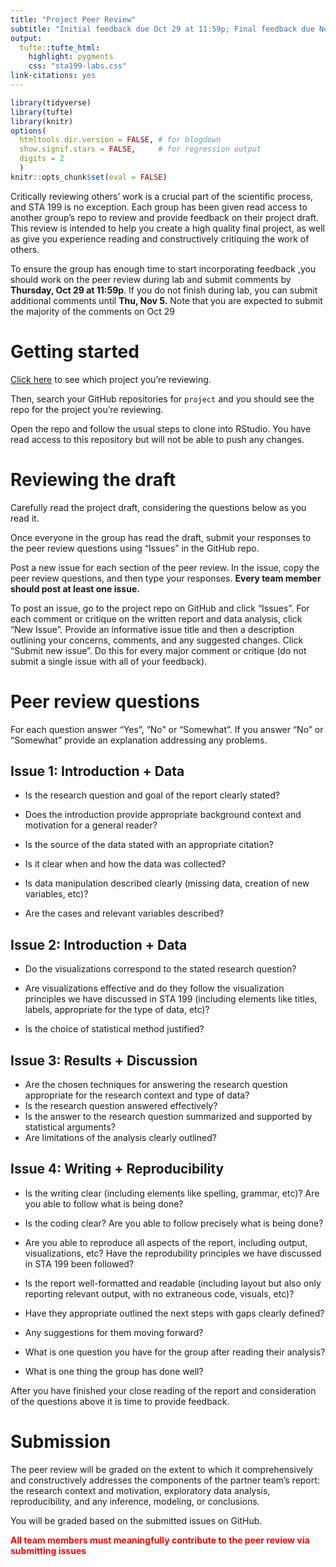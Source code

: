 ```yaml
---
title: "Project Peer Review"
subtitle: "Initial feedback due Oct 29 at 11:59p; Final feedback due Nov 5 at 11:59p"
output: 
  tufte::tufte_html:
    highlight: pygments
    css: "sta199-labs.css"
link-citations: yes
---
```


```r
library(tidyverse)
library(tufte)
library(knitr)
options(
  htmltools.dir.version = FALSE, # for blogdown
  show.signif.stars = FALSE,     # for regression output
  digits = 2
  )
knitr::opts_chunk$set(eval = FALSE)
```

Critically reviewing others' work is a crucial part of the scientific process,
and STA 199 is no exception. Each group has been given read access to another group's repo to review and provide feedback on their project draft. This review is intended to
help you create a high quality final project, as well as give you experience  reading and constructively critiquing the work of others. 

To ensure the group has enough time to start incorporating feedback ,you should work on the peer review during lab and submit comments by **Thursday, Oct 29 at 11:59p**. If you do not finish during lab, you can submit additional comments until **Thu, Nov 5.** Note that you are expected to submit the majority of the comments on Oct 29

# Getting started 

[Click here](https://prodduke-my.sharepoint.com/:x:/g/personal/mt324_duke_edu/EV-0jLAxH11ApRlC6qWEzLcBUyCJromydIWF5EECuC_1vg?e=J9Nqbg) to see which project you're reviewing. 

Then, search your GitHub repositories for `project` and you should see the repo for the project you're reviewing. 

Open the repo and follow the usual steps to clone into RStudio. You have read access to this repository but will not be able to push any changes.


# Reviewing the draft

Carefully read the project draft, considering the questions below as you read it. 

Once everyone in the group has read the draft, submit your responses to the peer review questions using "Issues" in the GitHub repo. 

Post a new issue for each section of the peer review. In the issue, copy the peer review questions, and then type your responses.  **Every team member should post at least one issue.**

To post an issue, go to the project repo on GitHub and click "Issues". For each comment or
critique on the written report and data analysis, click "New Issue". Provide 
an informative issue title and then a description outlining your concerns, 
comments, and any suggested changes. Click "Submit new issue". Do this
for every major comment or critique (do not submit a single issue with all 
of your feedback). 

# Peer review questions

For each question answer "Yes", "No" or "Somewhat". If you answer "No" or "Somewhat" provide an explanation addressing any problems. 

## Issue 1: Introduction + Data

- Is the research question and goal of the report clearly stated? 

- Does the introduction provide appropriate background context and motivation 
for a general reader?

- Is the source of the data stated with an appropriate citation? 

- Is it clear when and how the data was collected?

- Is data manipulation described clearly (missing data, creation of 
new variables, etc)?

- Are the cases and relevant variables described?

## Issue 2: Introduction + Data

- Do the visualizations correspond to the stated research question? 

- Are visualizations effective and do they follow the visualization principles
we have discussed in STA 199 (including elements like titles, labels, 
appropriate for the type of data, etc)?

- Is the choice of statistical method justified?

## Issue 3: Results + Discussion

- Are the chosen techniques for answering the research question appropriate for
the research context and type of data?
- Is the research question answered effectively?
- Is the answer to the research question summarized and supported by statistical
arguments?
- Are limitations of the analysis clearly outlined?

## Issue 4: Writing + Reproducibility

- Is the writing clear (including elements like spelling, grammar, etc)? Are you
able to follow what is being done?
- Is the coding clear? Are you able to follow precisely what is being done?
- Are you able to reproduce all aspects of the report, including output, 
visualizations, etc? Have the reprodubility principles we have discussed in 
STA 199 been followed?
- Is the report well-formatted and readable (including layout but also only 
reporting relevant output, with no extraneous code, visuals, etc)?
- Have they appropriate outlined the next steps with gaps clearly defined?
- Any suggestions for them moving forward?

- What is one question you have for the group after reading their analysis?
- What is one thing the group has done well?

After you have finished your close reading of the report and consideration of the questions above it is time to provide feedback.


# Submission

The peer review will be graded on the extent to which it comprehensively and
constructively addresses the components of the partner team's report: the 
research context and motivation, exploratory data analysis, reproducibility,
and any inference, modeling, or conclusions. 

You will be graded based on the submitted issues on GitHub.

<span style="color: red;">**All team members must meaningfully contribute to the peer review via submitting issues**</span>
